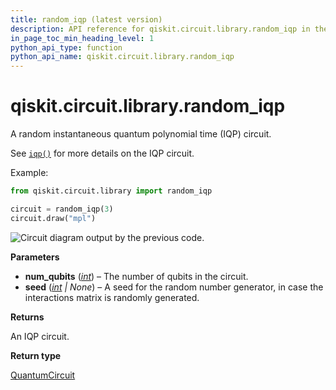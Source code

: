 ```yaml
---
title: random_iqp (latest version)
description: API reference for qiskit.circuit.library.random_iqp in the latest version of qiskit
in_page_toc_min_heading_level: 1
python_api_type: function
python_api_name: qiskit.circuit.library.random_iqp
---
```


<span id="qiskit-circuit-library-random-iqp" />

# qiskit.circuit.library.random\_iqp

<Function id="qiskit.circuit.library.random_iqp" isDedicatedPage={true} github="https://github.com/Qiskit/qiskit/tree/stable/2.0/qiskit/circuit/library/iqp.py#L150-L180" signature="qiskit.circuit.library.random_iqp(num_qubits, seed=None)">
  A random instantaneous quantum polynomial time (IQP) circuit.

  See [`iqp()`](qiskit.circuit.library.iqp_function#qiskit.circuit.library.iqp "qiskit.circuit.library.iqp") for more details on the IQP circuit.

  Example:

  ```python
  from qiskit.circuit.library import random_iqp

  circuit = random_iqp(3)
  circuit.draw("mpl")
  ```

  ![Circuit diagram output by the previous code.](/docs/images/api/qiskit/qiskit-circuit-library-random_iqp-1.avif)

  **Parameters**

  *   **num\_qubits** ([*int*](https://docs.python.org/3/library/functions.html#int "(in Python v3.13)")) – The number of qubits in the circuit.
  *   **seed** ([*int*](https://docs.python.org/3/library/functions.html#int "(in Python v3.13)") *| None*) – A seed for the random number generator, in case the interactions matrix is randomly generated.

  **Returns**

  An IQP circuit.

  **Return type**

  [QuantumCircuit](qiskit.circuit.QuantumCircuit "qiskit.circuit.QuantumCircuit")
</Function>

